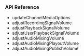 <PlatformWrapper platform="react-native">

### API Reference

- <Link to="{{Global.API_REF_RN_ROOT_VOICE}}/class_irtcengine.html#api_irtcengine_updatechannelmediaoptions">updateChannelMediaOptions</Link>

- <Link to="{{Global.API_REF_RN_ROOT_VOICE}}/class_irtcengine.html#api_irtcengine_adjustrecordingsignalvolume">adjustRecordingSignalVolume</Link>

- <Link to="{{Global.API_REF_RN_ROOT_VOICE}}/class_irtcengine.html#api_irtcengine_adjustplaybacksignalvolume">adjustPlaybackSignalVolume</Link>

- <Link to="{{Global.API_REF_RN_ROOT_VOICE}}/class_irtcengine.html#api_irtcengine_adjustuserplaybacksignalvolume">adjustUserPlaybackSignalVolume</Link>

- <Link to="{{Global.API_REF_RN_ROOT_VOICE}}/class_irtcengine.html#api_irtcengine_adjustaudiomixingvolume">adjustAudioMixingVolume</Link>

- <Link to="{{Global.API_REF_RN_ROOT_VOICE}}/class_irtcengine.html#api_irtcengine_adjustaudiomixingplayoutvolume">adjustAudioMixingPlayoutVolume</Link>

- <Link to="{{Global.API_REF_RN_ROOT_VOICE}}/class_irtcengine.html#api_irtcengine_adjustaudiomixingpublishvolume">adjustAudioMixingPublishVolume</Link>

</PlatformWrapper>
